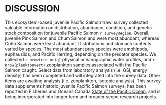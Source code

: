 # DISCUSSION

This ecosystem-based juvenile Pacific Salmon trawl survey collected valuable information on distribution, abundance, condition, and genetic stock composition for juvenile Pacific Salmon `r surveyRegion`. Overall, juvenile Pink Salmon and Chum Salmon and were most abundant, whereas Coho Salmon were least abundant. Distributions and stomach contents varied by species. The most abundant prey species were amphipods, euphausiids, and Pacific Herring, depending on the predator species. We collected `r nrow(ctd_orig)` physical oceanographic water profiles, and `r nrow(planktonvert)` zooplankton samples associated with the Pacific Salmon caught. Select data from laboratory analysis (i.e. GSI, energy density) has been completed and will integrated into the survey data. Other items are awaiting analysis (i.e. zooplankton, isotopic analysis). This survey data supplements historic juvenile Pacific Salmon surveys, has been reported in Fisheries and Oceans Canada [State of the Pacific Ocean](https://dfo-mpo.gc.ca/oceans/publications/index-eng.html#soto-pac-tech), and is being incorporated into longer term and broader scope research projects. 
